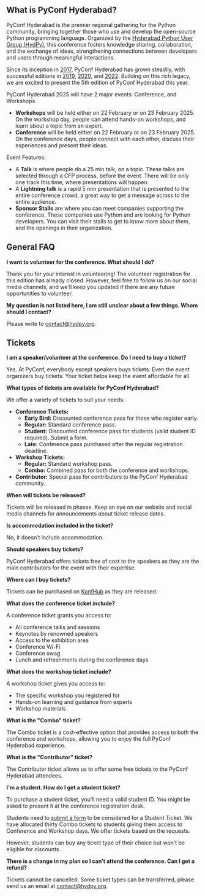 ## What is PyConf Hyderabad?

PyConf Hyderabad is the premier regional gathering for the Python community, bringing together those who use and develop the open-source Python programming language. Organized by the [Hyderabad Python User Group (HydPy)](https://www.hydpy.org/), this conference fosters knowledge sharing, collaboration, and the exchange of ideas, strengthening connections between developers and users through meaningful interactions.

Since its inception in [2017](https://pyconf.hydpy.org/2017/), PyConf Hyderabad has grown steadily, with successful editions in [2019](https://pyconf.hydpy.org/2019/), [2020](https://pyconf.hydpy.org/2020/), and [2022](https://pyconf.hydpy.org/2022/). Building on this rich legacy, we are excited to present the 5th edition of PyConf Hyderabad this year.

PyConf Hyderabad 2025 will have 2 major events: Conference, and Workshops.

- **Workshops** will be held either on 22 February or on 23 February 2025. On the workshop day, people can attend hands-on workshops, and learn about a topic from an expert.
- **Conference** will be held either on 22 February or on 23 February 2025. On the conference days, people connect with each other, discuss their experiences and present their ideas.

Event Features:

- A **Talk** is where people do a 25 min talk, on a topic. These talks are selected through a CFP process, before the event. There will be only one track this time, where presentations will happen.
- A **Lightning talk** is a rapid 5 min presentation that is presented to the entire conference crowd, a great way to get a message across to the entire audience.
- **Sponsor Stalls** are where you can meet companies supporting the conference. These companies use Python and are looking for Python developers. You can visit their stalls to get to know more about them, and the openings in their organization.

## General FAQ

**I want to volunteer for the conference. What should I do?**

Thank you for your interest in volunteering! The volunteer registration for this edition has already closed. However, feel free to follow us on our social media channels, and we'll keep you updated if there are any future opportunities to volunteer.

**My question is not listed here, I am still unclear about a few things. Whom should I contact?**

Please write to [contact@hydpy.org](mailto:contact@hydpy.org).

## Tickets

**I am a speaker/volunteer at the conference. Do I need to buy a ticket?**

Yes. At PyConf, everybody except speakers buys tickets. Even the event organizers buy tickets. Your ticket helps keep the event affordable for all.

**What types of tickets are available for PyConf Hyderabad?**

We offer a variety of tickets to suit your needs:

- **Conference Tickets:**
  - **Early Bird:** Discounted conference pass for those who register early.
  - **Regular:** Standard conference pass.
  - **Student:** Discounted conference pass for students (valid student ID required). Submit a form.
  - **Late:** Conference pass purchased after the regular registration deadline.
- **Workshop Tickets:**
  - **Regular:** Standard workshop pass.
  - **Combo:** Combined pass for both the conference and workshops.
- **Contributor:** Special pass for contributors to the PyConf Hyderabad community.

**When will tickets be released?**

Tickets will be released in phases. Keep an eye on our website and social media channels for announcements about ticket release dates.

**Is accommodation included in the ticket?**

No, it doesn’t include accommodation.

**Should speakers buy tickets?**

PyConf Hyderabad offers tickets free of cost to the speakers as they are the main contributors for the event with their expertise.

**Where can I buy tickets?**

Tickets can be purchased on [KonfHub](https://konfhub.com/pyconf-hyderabad-2025) as they are released.

**What does the conference ticket include?**

A conference ticket grants you access to:

- All conference talks and sessions
- Keynotes by renowned speakers
- Access to the exhibition area
- Conference Wi-Fi
- Conference swag
- Lunch and refreshments during the conference days

**What does the workshop ticket include?**

A workshop ticket gives you access to:

- The specific workshop you registered for
- Hands-on learning and guidance from experts
- Workshop materials

**What is the "Combo" ticket?**

The Combo ticket is a cost-effective option that provides access to both the conference and workshops, allowing you to enjoy the full PyConf Hyderabad experience.

**What is the "Contributor" ticket?**

The Contributor ticket allows us to offer some free tickets to the PyConf Hyderabad attendees.

**I'm a student. How do I get a student ticket?**

To purchase a student ticket, you'll need a valid student ID. You might be asked to present it at the conference registration desk.

Students need to [submit a form](https://docs.google.com/forms/d/e/1FAIpQLSf8tv4eewAipbuO70z7VyXWkI0BoAdLVQry7bc5Ds5etS57UQ/viewform?usp=preview) to be considered for a Student Ticket. We have allocated thirty Combo tickets to students giving them access to Conference and Workshop days. We offer tickets based on the requests.

However, students can buy any ticket type of their choice but won’t be eligible for discounts.

**There is a change in my plan so I can’t attend the conference. Can I get a refund?**

Tickets cannot be cancelled. Some ticket types can be transferred, please send us an email at [contact@hydpy.org](mailto:contact@hydpy.org).
